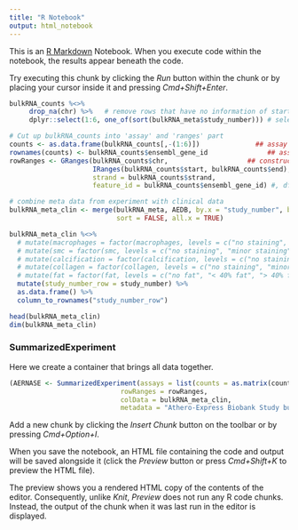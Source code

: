 ```yaml
---
title: "R Notebook"
output: html_notebook
---
```


This is an [R Markdown](http://rmarkdown.rstudio.com) Notebook. When you execute code within the notebook, the results appear beneath the code. 

Try executing this chunk by clicking the *Run* button within the chunk or by placing your cursor inside it and pressing *Cmd+Shift+Enter*. 

```r
bulkRNA_counts %<>%
     drop_na(chr) %>%   # remove rows that have no information of start, end, chromosome and/or strand
     dplyr::select(1:6, one_of(sort(bulkRNA_meta$study_number))) # select gene expression of only patients in RNA-seq AE df, sort in same order as metadata study_number

# Cut up bulkRNA_counts into 'assay' and 'ranges' part
counts <- as.data.frame(bulkRNA_counts[,-(1:6)])              ## assay part
rownames(counts) <- bulkRNA_counts$ensembl_gene_id               ## assign rownames
rowRanges <- GRanges(bulkRNA_counts$chr,					## construct a GRanges object containing 4 columns (seqnames, ranges, strand, seqinfo) plus a metadata colum (feature_id): this will be the 'rowRanges' bit
                     IRanges(bulkRNA_counts$start, bulkRNA_counts$end),
                     strand = bulkRNA_counts$strand,
                     feature_id = bulkRNA_counts$ensembl_gene_id) #, df$pid)

# combine meta data from experiment with clinical data
bulkRNA_meta_clin <- merge(bulkRNA_meta, AEDB, by.x = "study_number", by.y = "study_number",
                           sort = FALSE, all.x = TRUE)

bulkRNA_meta_clin %<>%
  # mutate(macrophages = factor(macrophages, levels = c("no staining", "minor staining", "moderate staining", "heavy staining"))) %>% 
  # mutate(smc = factor(smc, levels = c("no staining", "minor staining", "moderate staining", "heavy staining"))) %>% 
  # mutate(calcification = factor(calcification, levels = c("no staining", "minor staining", "moderate staining", "heavy staining"))) %>% 
  # mutate(collagen = factor(collagen, levels = c("no staining", "minor staining", "moderate staining", "heavy staining"))) %>% 
  # mutate(fat = factor(fat, levels = c("no fat", "< 40% fat", "> 40% fat"))) %>% 
  mutate(study_number_row = study_number) %>%
  as.data.frame() %>%
  column_to_rownames("study_number_row")

head(bulkRNA_meta_clin)
dim(bulkRNA_meta_clin)

```

### SummarizedExperiment

Here we create a container that brings all data together.
```r
(AERNASE <- SummarizedExperiment(assays = list(counts = as.matrix(counts)),  ## as.matrix() is important here, to get dimnames the same (?) - see error below if you don't use this
                            rowRanges = rowRanges, 
                            colData = bulkRNA_meta_clin,
                            metadata = "Athero-Express Biobank Study bulk RNA sequencing. Sample type: carotid plaques. Technology: CEL2-seq adapted for bulk RNA sequencing, thus 3'-focused.")   )
```

Add a new chunk by clicking the *Insert Chunk* button on the toolbar or by pressing *Cmd+Option+I*.

When you save the notebook, an HTML file containing the code and output will be saved alongside it (click the *Preview* button or press *Cmd+Shift+K* to preview the HTML file). 

The preview shows you a rendered HTML copy of the contents of the editor. Consequently, unlike *Knit*, *Preview* does not run any R code chunks. Instead, the output of the chunk when it was last run in the editor is displayed.

